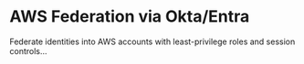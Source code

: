 # AWS Federation via Okta/Entra

Federate identities into AWS accounts with least-privilege roles and session controls…

